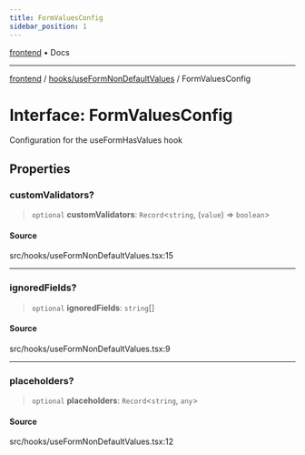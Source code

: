 ```yaml
---
title: FormValuesConfig
sidebar_position: 1
---
```


[frontend](../../..) • Docs

***

[frontend](../../..) / [hooks/useFormNonDefaultValues](..) / FormValuesConfig

# Interface: FormValuesConfig

Configuration for the useFormHasValues hook

## Properties

### customValidators?

> `optional` **customValidators**: `Record`\<`string`, (`value`) => `boolean`\>

#### Source

src/hooks/useFormNonDefaultValues.tsx:15

***

### ignoredFields?

> `optional` **ignoredFields**: `string`[]

#### Source

src/hooks/useFormNonDefaultValues.tsx:9

***

### placeholders?

> `optional` **placeholders**: `Record`\<`string`, `any`\>

#### Source

src/hooks/useFormNonDefaultValues.tsx:12
